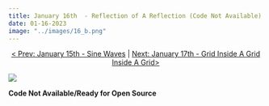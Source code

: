 ```yaml
---
title: January 16th  - Reflection of A Reflection (Code Not Available)
date: 01-16-2023
image: "../images/16_b.png"
---
```


<center>[\< Prev: January 15th - Sine Waves](day_15.qmd) \| [Next: January 17th - Grid Inside A Grid Inside A Grid\>](day_17.qmd)</center>

![](/images/16_b.png){fig-alt="A group of nature-colored (greens, red, beiges, browns) circles packed into two triangles and reflected to look like 2 hourglasses." fig-align="center"}

**Code Not Available/Ready for Open Source**
